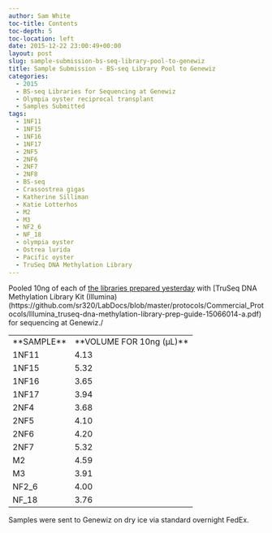 ```yaml
---
author: Sam White
toc-title: Contents
toc-depth: 5
toc-location: left
date: 2015-12-22 23:00:49+00:00
layout: post
slug: sample-submission-bs-seq-library-pool-to-genewiz
title: Sample Submission - BS-seq Library Pool to Genewiz
categories:
  - 2015
  - BS-seq Libraries for Sequencing at Genewiz
  - Olympia oyster reciprocal transplant
  - Samples Submitted
tags:
  - 1NF11
  - 1NF15
  - 1NF16
  - 1NF17
  - 2NF5
  - 2NF6
  - 2NF7
  - 2NF8
  - BS-seq
  - Crassostrea gigas
  - Katherine Silliman
  - Katie Lotterhos
  - M2
  - M3
  - NF2_6
  - NF_18
  - olympia oyster
  - Ostrea lurida
  - Pacific oyster
  - TruSeq DNA Methylation Library
---
```


Pooled 10ng of each of [the libraries prepared yesterday](https://robertslab.github.io/sams-notebook/posts/2015/2015-12-22-illumina-methylation-library-construction-olyc-gigas-bisulfite-treated-dna/) with [TruSeq DNA Methylation Library Kit (Illumina)(https://github.com/sr320/LabDocs/blob/master/protocols/Commercial_Protocols/Illumina_truseq-dna-methylation-library-prep-guide-15066014-a.pdf) for sequencing at Genewiz./

<table cellpadding="0" cellspacing="0" border="0" dir="ltr" > 
<tbody >
<tr >

<td data-sheets-value="[null,2,"Sample"]" >**SAMPLE**
</td>

<td data-sheets-value="[null,2,"Vol for 10ng (uL)"]" >**VOLUME FOR 10ng (μL)**
</td>
</tr>
<tr >

<td data-sheets-value="[null,2,"1NF11"]" >1NF11
</td>

<td data-sheets-value="[null,3,null,4.132231404958678]" data-sheets-numberformat="[null,2,"0.00",1]" data-sheets-formula="=10/R[-16]C[5]" >4.13
</td>
</tr>
<tr >

<td data-sheets-value="[null,2,"1NF15"]" >1NF15
</td>

<td data-sheets-value="[null,3,null,5.319148936170213]" data-sheets-numberformat="[null,2,"0.00",1]" data-sheets-formula="=10/R[-16]C[5]" >5.32
</td>
</tr>
<tr >

<td data-sheets-value="[null,2,"1NF16"]" >1NF16
</td>

<td data-sheets-value="[null,3,null,3.64963503649635]" data-sheets-numberformat="[null,2,"0.00",1]" data-sheets-formula="=10/R[-16]C[5]" >3.65
</td>
</tr>
<tr >

<td data-sheets-value="[null,2,"1NF17"]" >1NF17
</td>

<td data-sheets-value="[null,3,null,3.937007874015748]" data-sheets-numberformat="[null,2,"0.00",1]" data-sheets-formula="=10/R[-16]C[5]" >3.94
</td>
</tr>
<tr >

<td data-sheets-value="[null,2,"2NF4"]" >2NF4
</td>

<td data-sheets-value="[null,3,null,3.676470588235294]" data-sheets-numberformat="[null,2,"0.00",1]" data-sheets-formula="=10/R[-16]C[5]" >3.68
</td>
</tr>
<tr >

<td data-sheets-value="[null,2,"2NF5"]" >2NF5
</td>

<td data-sheets-value="[null,3,null,4.098360655737705]" data-sheets-numberformat="[null,2,"0.00",1]" data-sheets-formula="=10/R[-16]C[5]" >4.10
</td>
</tr>
<tr >

<td data-sheets-value="[null,2,"2NF6"]" >2NF6
</td>

<td data-sheets-value="[null,3,null,4.201680672268908]" data-sheets-numberformat="[null,2,"0.00",1]" data-sheets-formula="=10/R[-16]C[5]" >4.20
</td>
</tr>
<tr >

<td data-sheets-value="[null,2,"2NF7"]" >2NF7
</td>

<td data-sheets-value="[null,3,null,5.319148936170213]" data-sheets-numberformat="[null,2,"0.00",1]" data-sheets-formula="=10/R[-16]C[5]" >5.32
</td>
</tr>
<tr >

<td data-sheets-value="[null,2,"M2"]" >M2
</td>

<td data-sheets-value="[null,3,null,4.587155963302752]" data-sheets-numberformat="[null,2,"0.00",1]" data-sheets-formula="=10/R[-16]C[5]" >4.59
</td>
</tr>
<tr >

<td data-sheets-value="[null,2,"M3"]" >M3
</td>

<td data-sheets-value="[null,3,null,3.90625]" data-sheets-numberformat="[null,2,"0.00",1]" data-sheets-formula="=10/R[-16]C[5]" >3.91
</td>
</tr>
<tr >

<td data-sheets-value="[null,2,"NF2_6"]" >NF2_6
</td>

<td data-sheets-value="[null,3,null,4]" data-sheets-numberformat="[null,2,"0.00",1]" data-sheets-formula="=10/R[-16]C[5]" >4.00
</td>
</tr>
<tr >

<td data-sheets-value="[null,2,"NF_18"]" >NF_18
</td>

<td data-sheets-value="[null,3,null,3.7593984962406015]" data-sheets-numberformat="[null,2,"0.00",1]" data-sheets-formula="=10/R[-16]C[5]" >3.76
</td>
</tr>
</tbody>
</table>

Samples were sent to Genewiz on dry ice via standard overnight FedEx.
